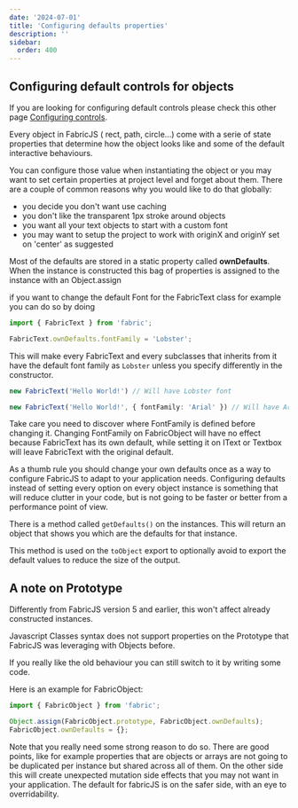 ```yaml
---
date: '2024-07-01'
title: 'Configuring defaults properties'
description: ''
sidebar:
  order: 400
---
```



## Configuring default controls for objects

If you are looking for configuring default controls please check this other page [Configuring controls](/docs/configuring-controls/).

Every object in FabricJS ( rect, path, circle...) come with a serie of state properties that determine how the object looks like and some of the default interactive behaviours.

You can configure those value when instantiating the object or you may want to set certain properties at project level and forget about them.
There are a couple of common reasons why you would like to do that globally:
- you decide you don't want use caching
- you don't like the transparent 1px stroke around objects
- you want all your text objects to start with a custom font
- you may want to setup the project to work with originX and originY set on 'center' as suggested

Most of the defaults are stored in a static property called <strong>ownDefaults</strong>.
When the instance is constructed this bag of properties is assigned to the instance with an Object.assign

if you want to change the default Font for the FabricText class for example you can do so by doing

```ts
import { FabricText } from 'fabric';

FabricText.ownDefaults.fontFamily = 'Lobster';
```

This will make every FabricText and every subclasses that inherits from it have the default font family as `Lobster` unless you specify differently in the constructor.

```ts
new FabricText('Hello World!') // Will have Lobster font

new FabricText('Hello World!', { fontFamily: 'Arial' }) // Will have Arial font
```

Take care you need to discover where FontFamily is defined before changing it.
Changing FontFamily on FabricObject will have no effect because FabricText has its own default, while setting it on IText or Textbox will leave FabricText with the original default.

As a thumb rule you should change your own defaults once as a way to configure FabricJS to adapt to your application needs.
Configuring defaults instead of setting every option on every object instance is something that will reduce clutter in your code, but is not going to be faster or better from a performance point of view.

There is a method called `getDefaults()` on the instances.
This will return an object that shows you which are the defaults for that instance.

This method is used on the `toObject` export to optionally avoid to export the default values to reduce the size of the output.

## A note on Prototype

Differently from FabricJS version 5 and earlier, this won't affect already constructed instances.

Javascript Classes syntax does not support properties on the Prototype that FabricJS was leveraging with Objects before.

If you really like the old behaviour you can still switch to it by writing some code.

Here is an example for FabricObject:

```ts
import { FabricObject } from 'fabric';

Object.assign(FabricObject.prototype, FabricObject.ownDefaults);
FabricObject.ownDefaults = {};
```

Note that you really need some strong reason to do so.
There are good points, like for example properties that are objects or arrays are not going to be duplicated per instance but shared across all of them.
On the other side this will create unexpected mutation side effects that you may not want in your application.
The default for fabricJS is on the safer side, with an eye to overridability.